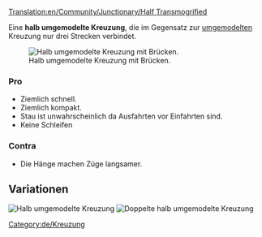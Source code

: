 [[Translation:en/Community/Junctionary/Half Transmogrified]]
{{de/Kreuzungsmenü}}

Eine '''halb umgemodelte Kreuzung''', die im Gegensatz zur [[de/Community/Junctionary/Umgemodelt|umgemodelten]] Kreuzung nur drei Strecken verbindet.

[[File:en/Ttd.half.transmogrified.variant.png|frame|none|Halb umgemodelte Kreuzung mit Brücken.]]

===Pro===
*Ziemlich schnell.
*Ziemlich kompakt.
*Stau ist unwahrscheinlich da Ausfahrten vor Einfahrten sind.
*Keine Schleifen

===Contra===
*Die Hänge machen Züge langsamer. 

==Variationen==
[[File:en/Ttd.half.transmogrified.original.png|frame|none|Halb umgemodelte Kreuzung]]
[[File:en/Ttd.dual.half.transmogrified.png|frame|none|Doppelte halb umgemodelte Kreuzung]]
[[Category:de/Kreuzung]]